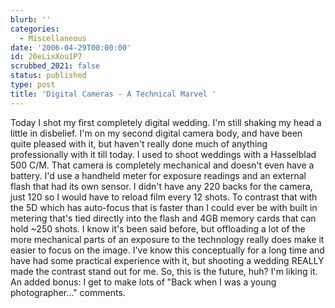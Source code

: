 ```yaml
---
blurb: ''
categories:
  - Miscellaneous
date: '2006-04-29T00:00:00'
id: 20eLixXou1P7
scrubbed_2021: false
status: published
type: post
title: 'Digital Cameras - A Technical Marvel '
---
```


Today I shot my first completely digital wedding. I'm still shaking
my head a little in disbelief. I'm on my second digital camera
body, and have been quite pleased with it, but haven't really done
much of anything professionally with it till today. I used to shoot
weddings with a Hasselblad 500 C/M. That camera is completely
mechanical and doesn't even have a battery. I'd use a handheld
meter for exposure readings and an external flash that had its own
sensor. I didn't have any 220 backs for the camera, just 120 so I
would have to reload film every 12 shots. To contrast that with the
5D which has auto-focus that is faster than I could ever be with
built in metering that's tied directly into the flash and 4GB
memory cards that can hold \~250 shots. I know it's been said
before, but offloading a lot of the more mechanical parts of an
exposure to the technology really does make it easier to focus on
the image. I've know this conceptually for a long time and have had
some practical experience with it, but shooting a wedding REALLY
made the contrast stand out for me. So, this is the future, huh?
I'm liking it. An added bonus: I get to make lots of "Back when I
was a young photographer..." comments.
